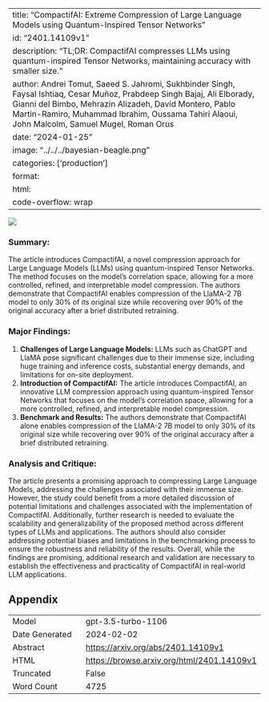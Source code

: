 
---
title: "CompactifAI: Extreme Compression of Large Language Models using Quantum-Inspired Tensor Networks"
id: "2401.14109v1"
description: "TL;DR: CompactifAI compresses LLMs using quantum-inspired Tensor Networks, maintaining accuracy with smaller size."
author: Andrei Tomut, Saeed S. Jahromi, Sukhbinder Singh, Faysal Ishtiaq, Cesar Muñoz, Prabdeep Singh Bajaj, Ali Elborady, Gianni del Bimbo, Mehrazin Alizadeh, David Montero, Pablo Martin-Ramiro, Muhammad Ibrahim, Oussama Tahiri Alaoui, John Malcolm, Samuel Mugel, Roman Orus
date: "2024-01-25"
image: "../../../bayesian-beagle.png"
categories: ['production']
format:
  html:
    code-overflow: wrap
---

![](None)

### Summary:
The article introduces CompactifAI, a novel compression approach for Large Language Models (LLMs) using quantum-inspired Tensor Networks. The method focuses on the model's correlation space, allowing for a more controlled, refined, and interpretable model compression. The authors demonstrate that CompactifAI enables compression of the LlaMA-2 7B model to only 30% of its original size while recovering over 90% of the original accuracy after a brief distributed retraining.

### Major Findings:
1. **Challenges of Large Language Models:** LLMs such as ChatGPT and LlaMA pose significant challenges due to their immense size, including huge training and inference costs, substantial energy demands, and limitations for on-site deployment.
2. **Introduction of CompactifAI:** The article introduces CompactifAI, an innovative LLM compression approach using quantum-inspired Tensor Networks that focuses on the model's correlation space, allowing for a more controlled, refined, and interpretable model compression.
3. **Benchmark and Results:** The authors demonstrate that CompactifAI alone enables compression of the LlaMA-2 7B model to only 30% of its original size while recovering over 90% of the original accuracy after a brief distributed retraining.

### Analysis and Critique:
The article presents a promising approach to compressing Large Language Models, addressing the challenges associated with their immense size. However, the study could benefit from a more detailed discussion of potential limitations and challenges associated with the implementation of CompactifAI. Additionally, further research is needed to evaluate the scalability and generalizability of the proposed method across different types of LLMs and applications. The authors should also consider addressing potential biases and limitations in the benchmarking process to ensure the robustness and reliability of the results. Overall, while the findings are promising, additional research and validation are necessary to establish the effectiveness and practicality of CompactifAI in real-world LLM applications.

## Appendix

|          |          |
|----------|----------|
| Model     | gpt-3.5-turbo-1106       |
| Date Generated     | 2024-02-02       |
| Abstract | [https://arxiv.org/abs/2401.14109v1](https://arxiv.org/abs/2401.14109v1)        |
| HTML     | [https://browse.arxiv.org/html/2401.14109v1](https://browse.arxiv.org/html/2401.14109v1)       |
| Truncated       | False       |
| Word Count       | 4725       |